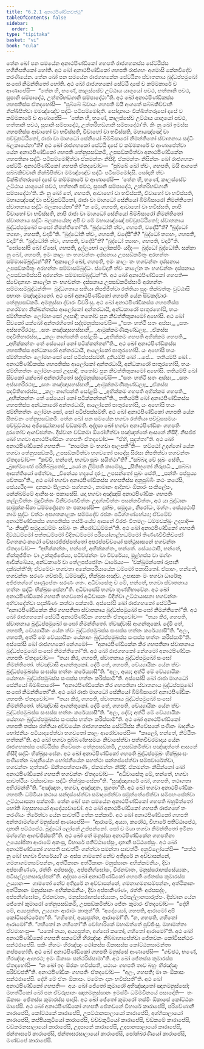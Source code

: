 ```yaml
---
title: "6.2.1 අනාථපිණ්ඩිකවත්ථු"
tableOfContents: false
sidebar:
  order: 1
type: "tipitaka"
basket: "vi"
book: "cula"
---
```



<DynamicBreadcrumb />

<Division number="304" book="cula">

<Paragraph number="1308" book="cula">
තේන ඛෝ පන සමයේන අනාථපිණ්ඩිකෝ ගහපති රාජගහකස්ස සේට්ඨිස්ස භගිනිපතිකෝ හෝති. අථ ඛෝ අනාථපිණ්ඩිකෝ ගහපති රාජගහං අගමාසි කේනචිදේව කරණීයේන. තේන ඛෝ පන සමයේන රාජගහකේන සේට්ඨිනා ස්වාතනාය බුද්ධප්පමුඛෝ සංඝෝ නිමන්තිතෝ හෝති. අථ ඛෝ රාජගහකෝ සේට්ඨී දාසේ ච කම්මකාරේ ච ආණාපේසි—  “තේන හි, භණේ, කාලස්සේව උට්ඨාය යාගුයෝ පචථ, භත්තානි පචථ, සූපානි සම්පාදේථ, උත්තරිභඞ්ගානි සම්පාදේථා”ති. අථ ඛෝ අනාථපිණ්ඩිකස්ස ගහපතිස්ස ඒතදහෝසි—  “පුබ්බේ ඛ්වායං ගහපති මයි ආගතේ සබ්බකිච්චානි නික්ඛිපිත්වා මමඤ්ඤේව සද්ධිං පටිසම්මෝදති. සෝදානායං වික්ඛිත්තරූපෝ දාසේ ච කම්මකාරේ ච ආණාපේසි—  ‘තේන හි, භණේ, කාලස්සේව උට්ඨාය යාගුයෝ පචථ, භත්තානි පචථ, සූපානි සම්පාදේථ, උත්තරිභඞ්ගානි සම්පාදේථා’ති. කිං නු ඛෝ ඉමස්ස ගහපතිස්ස ආවාහෝ වා භවිස්සති, විවාහෝ වා භවිස්සති, මහායඤ්ඤෝ වා පච්චුපට්ඨිතෝ, රාජා වා මාගධෝ සේනියෝ බිම්බිසාරෝ නිමන්තිතෝ ස්වාතනාය සද්ධිං බලකායේනා”ති?
</Paragraph>

<Paragraph number="1309" book="cula">
අථ ඛෝ රාජගහකෝ සේට්ඨී දාසේ ච කම්මකාරේ ච ආණාපේත්වා යේන අනාථපිණ්ඩිකෝ ගහපති තේනුපසඞ්කමි, උපසඞ්කමිත්වා අනාථපිණ්ඩිකේන ගහපතිනා සද්ධිං පටිසම්මෝදිත්වා ඒකමන්තං නිසීදි. ඒකමන්තං නිසින්නං ඛෝ රාජගහකං සේට්ඨිං අනාථපිණ්ඩිකෝ ගහපති ඒතදවෝච—  “පුබ්බේ ඛෝ ත්වං, ගහපති, මයි ආගතේ සබ්බකිච්චානි නික්ඛිපිත්වා මමඤ්ඤේව සද්ධිං පටිසම්මෝදසි. සෝදානි ත්වං වික්ඛිත්තරූපෝ දාසේ ච කම්මකාරේ ච ආණාපේසි—  ‘තේන හි, භණේ, කාලස්සේව උට්ඨාය යාගුයෝ පචථ, භත්තානි පචථ, සූපානි සම්පාදේථ, උත්තරිභඞ්ගානි සම්පාදේථා’ති. කිං නු ඛෝ තේ, ගහපති, ආවාහෝ වා භවිස්සති, විවාහෝ වා භවිස්සති, මහායඤ්ඤෝ වා පච්චුපට්ඨිතෝ, රාජා වා මාගධෝ සේනියෝ බිම්බිසාරෝ නිමන්තිතෝ ස්වාතනාය සද්ධිං බලකායේනා”ති? “න මේ, ගහපති, ආවාහෝ වා භවිස්සති, නාපි විවාහෝ වා භවිස්සති, නාපි රාජා වා මාගධෝ සේනියෝ බිම්බිසාරෝ නිමන්තිතෝ ස්වාතනාය සද්ධිං බලකායේන; අපි ච මේ මහායඤ්ඤෝ පච්චුපට්ඨිතෝ; ස්වාතනාය බුද්ධප්පමුඛෝ සංඝෝ නිමන්තිතෝ”ති. “බුද්ධෝති ත්වං, ගහපති, වදේසී”ති? “බුද්ධෝ ත්‍යාහං, ගහපති, වදාමී”ති. “බුද්ධෝති ත්වං, ගහපති, වදේසී”ති? “බුද්ධෝ ත්‍යාහං, ගහපති, වදාමී”ති. “බුද්ධෝති ත්වං, ගහපති, වදේසී”ති? “බුද්ධෝ ත්‍යාහං, ගහපති, වදාමී”ති. “ඝෝසෝපි ඛෝ ඒසෝ, ගහපති, දුල්ලභෝ ලෝකස්මිං යදිදං—  බුද්ධෝ බුද්ධෝති. සක්කා නු ඛෝ, ගහපති, ඉමං කාලං තං භගවන්තං දස්සනාය උපසඞ්කමිතුං අරහන්තං සම්මාසම්බුද්ධන්”ති? “අකාලෝ ඛෝ, ගහපති, ඉමං කාලං තං භගවන්තං දස්සනාය උපසඞ්කමිතුං අරහන්තං සම්මාසම්බුද්ධං. ස්වේදානි ත්වං කාලේන තං භගවන්තං දස්සනාය උපසඞ්කමිස්සසි අරහන්තං සම්මාසම්බුද්ධන්”ති. අථ ඛෝ අනාථපිණ්ඩිකෝ ගහපති—  ස්වේදානාහං කාලේන තං භගවන්තං දස්සනාය උපසඞ්කමිස්සාමි අරහන්තං සම්මාසම්බුද්ධන්ති—  බුද්ධගතාය සතියා නිපජ්ජිත්වා රත්තියා සුදං තික්ඛත්තුං වුට්ඨාසි පභාතං මඤ්ඤමානෝ.
</Paragraph>

</Division>
<Division number="305" book="cula">

<Paragraph number="1310" book="cula">
අථ ඛෝ අනාථපිණ්ඩිකෝ ගහපති යේන සිවකද්වාරං තේනුපසඞ්කමි. අමනුස්සා ද්වාරං විවරිංසු. අථ ඛෝ අනාථපිණ්ඩිකස්ස ගහපතිස්ස නගරම්හා නික්ඛන්තස්ස ආලෝකෝ අන්තරධායි, අන්ධකාරෝ පාතුරහෝසි, භයං ඡම්භිතත්තං ලෝමහංසෝ උදපාදි; තතෝව පුන නිවත්තිතුකාමෝ අහෝසි. අථ ඛෝ සිවකෝ යක්ඛෝ අන්තරහිතෝ සද්දමනුස්සාවේසි—
</Paragraph>

<Paragraph number="1311" type="verses" book="cula">
_“සතං හත්ථී සතං අස්සා,_  
_සතං අස්සතරීරථා;_  
_සතං කඤ්ඤාසහස්සානි,_  
_ආමුක්කමණිකුණ්ඩලා;_  
_ඒකස්ස පදවීතිහාරස්ස,_  
_කලං නාග්ඝන්ති සෝළසිං._  

</Paragraph>

<Paragraph number="1312" type="verses" book="cula">
_අභික්කම ගහපති අභික්කම ගහපති,_  
_අභික්කන්තං තේ සේය්‍යෝ නෝ පටික්කන්තන්”ති._  

</Paragraph>

<Paragraph number="1313" book="cula">
අථ ඛෝ අනාථපිණ්ඩිකස්ස ගහපතිස්ස අන්ධකාරෝ අන්තරධායි, ආලෝකෝ පාතුරහෝසි. යං අහෝසි භයං ඡම්භිතත්තං ලෝමහංසෝ සෝ පටිප්පස්සම්භි. දුතියම්පි ඛෝ …පේ…  තතියම්පි ඛෝ…  අනාථපිණ්ඩිකස්ස ගහපතිස්ස ආලෝකෝ අන්තරධායි, අන්ධකාරෝ පාතුරහෝසි, භයං ඡම්භිතත්තං ලෝමහංසෝ උදපාදි, තතෝව පුන නිවත්තිතුකාමෝ අහෝසි. තතියම්පි ඛෝ සිවකෝ යක්ඛෝ අන්තරහිතෝ සද්දමනුස්සාවේසි—
</Paragraph>

<Paragraph number="1314" type="verses" book="cula">
_“සතං හත්ථී සතං අස්සා,_  
_සතං අස්සතරීරථා;_  
_සතං කඤ්ඤාසහස්සානි,_  
_ආමුක්කමණිකුණ්ඩලා;_  
_ඒකස්ස පදවීතිහාරස්ස,_  
_කලං නාග්ඝන්ති සෝළසිං._  

</Paragraph>

<Paragraph number="1315" type="verses" book="cula">
_අභික්කම ගහපති අභික්කම ගහපති,_  
_අභික්කන්තං තේ සේය්‍යෝ නෝ පටික්කන්තන්”ති._  

</Paragraph>

<Paragraph number="1316" book="cula">
තතියම්පි ඛෝ අනාථපිණ්ඩිකස්ස ගහපතිස්ස අන්ධකාරෝ අන්තරධායි, ආලෝකෝ පාතුරහෝසි, යං අහෝසි භයං ඡම්භිතත්තං ලෝමහංසෝ, සෝ පටිප්පස්සම්භි. අථ ඛෝ අනාථපිණ්ඩිකෝ ගහපති යේන සීතවනං තේනුපසඞ්කමි. තේන ඛෝ පන සමයේන භගවා රත්තියා පච්චූසසමයං පච්චුට්ඨාය අජ්ඣෝකාසේ චඞ්කමති. අද්දසා ඛෝ භගවා අනාථපිණ්ඩිකං ගහපතිං දූරතෝව ආගච්ඡන්තං. දිස්වාන චඞ්කමා ඕරෝහිත්වා පඤ්ඤත්තේ ආසනේ නිසීදි. නිසජ්ජ ඛෝ භගවා අනාථපිණ්ඩිකං ගහපතිං ඒතදවෝච—  “ඒහි, සුදත්තා”ති. අථ ඛෝ අනාථපිණ්ඩිකෝ ගහපති—  “නාමේන මං භගවා ආලපතී”ති—  හට්ඨෝ උදග්ගෝ යේන භගවා තේනුපසඞ්කමි, උපසඞ්කමිත්වා භගවතෝ පාදේසු සිරසා නිපතිත්වා භගවන්තං ඒතදවෝච—  “කච්චි, භන්තේ, භගවා සුඛං සයිත්ථා”ති?
</Paragraph>

<Paragraph number="1317" type="verses" book="cula">
_“සබ්බදා වේ සුඛං සේති,_  
_බ්‍රාහ්මණෝ පරිනිබ්බුතෝ;_  
_යෝ න ලිම්පති කාමේසු,_  
_සීතිභූතෝ නිරූපධි._  

</Paragraph>

<Paragraph number="1318" type="verses" book="cula">
_සබ්බා ආසත්තියෝ ඡේත්වා,_  
_විනේය්‍ය හදයේ දරං;_  
උපසන්තෝ සුඛං සේති,_  
_සන්තිං පප්පුය්‍ය චේතසා”ති._  

</Paragraph>

<Paragraph number="1319" book="cula">
අථ ඛෝ භගවා අනාථපිණ්ඩිකස්ස ගහපතිස්ස අනුපුබ්බිං කථං කථේසි, සේය්‍යථිදං—  දානකථං සීලකථං සග්ගකථං, කාමානං ආදීනවං ඕකාරං සංකිලේසං, නේක්ඛම්මේ ආනිසංසං පකාසේසි. යදා භගවා අඤ්ඤාසි අනාථපිණ්ඩිකං ගහපතිං කල්ලචිත්තං මුදුචිත්තං විනීවරණචිත්තං උදග්ගචිත්තං පසන්නචිත්තං, අථ යා බුද්ධානං සාමුක්කංසිකා ධම්මදේසනා තං පකාසේසි—  දුක්ඛං, සමුදයං, නිරෝධං, මග්ගං. සේය්‍යථාපි නාම සුද්ධං වත්ථං අපගතකාළකං සම්මදේව රජනං පටිග්ගණ්හේය්‍ය; ඒවමේව අනාථපිණ්ඩිකස්ස ගහපතිස්ස තස්මිංයේව ආසනේ විරජං වීතමලං ධම්මචක්ඛුං උදපාදි—  “යං කිඤ්චි සමුදයධම්මං සබ්බං තං නිරෝධධම්මන්”ති. අථ ඛෝ අනාථපිණ්ඩිකෝ ගහපති දිට්ඨධම්මෝ පත්තධම්මෝ විදිතධම්මෝ පරියෝගාළ්හධම්මෝ තිණ්ණවිචිකිච්ඡෝ විගතකථංකථෝ වේසාරජ්ජප්පත්තෝ අපරප්පච්චයෝ සත්ථුසාසනේ භගවන්තං ඒතදවෝච—  “අභික්කන්තං, භන්තේ, අභික්කන්තං, භන්තේ. සේය්‍යථාපි, භන්තේ, නික්කුජ්ජිතං වා උක්කුජ්ජේය්‍ය, පටිච්ඡන්නං වා විවරේය්‍ය, මූළ්හස්ස වා මග්ගං ආචික්ඛේය්‍ය, අන්ධකාරේ වා තේලපජ්ජෝතං ධාරේය්‍ය—  ‘චක්ඛුමන්තෝ රූපානි දක්ඛන්තී’ති; ඒවමේවං භගවතා අනේකපරියායේන ධම්මෝ පකාසිතෝ. ඒසාහං, භන්තේ, භගවන්තං සරණං ගච්ඡාමි, ධම්මඤ්ච, භික්ඛුසංඝඤ්ච. උපාසකං මං භගවා ධාරේතු අජ්ජතග්ගේ පාණුපේතං සරණං ගතං. අධිවාසේතු ච මේ, භන්තේ, භගවා ස්වාතනාය භත්තං සද්ධිං භික්ඛුසංඝේනා”ති. අධිවාසේසි භගවා තුණ්හීභාවේන.
</Paragraph>

<Paragraph number="1320" book="cula">
අථ ඛෝ අනාථපිණ්ඩිකෝ ගහපති භගවතෝ අධිවාසනං විදිත්වා උට්ඨායාසනා භගවන්තං අභිවාදේත්වා පදක්ඛිණං කත්වා පක්කාමි. අස්සෝසි ඛෝ රාජගහකෝ සේට්ඨී—  “අනාථපිණ්ඩිකේන කිර ගහපතිනා ස්වාතනාය බුද්ධප්පමුඛෝ සංඝෝ නිමන්තිතෝ”ති.
</Paragraph>

</Division>
<Division number="306" book="cula">

<Paragraph number="1321" book="cula">
අථ ඛෝ රාජගහකෝ සේට්ඨී අනාථපිණ්ඩිකං ගහපතිං ඒතදවෝච—  “තයා කිර, ගහපති, ස්වාතනාය බුද්ධප්පමුඛෝ සංඝෝ නිමන්තිතෝ. ත්වඤ්චාසි ආගන්තුකෝ. දේමි තේ, ගහපති, වේය්‍යායිකං යේන ත්වං බුද්ධප්පමුඛස්ස සංඝස්ස භත්තං කරේය්‍යාසී”ති. “අලං, ගහපති, අත්ථි මේ වේය්‍යායිකං යේනාහං බුද්ධප්පමුඛස්ස සංඝස්ස භත්තං කරිස්සාමී”ති.
</Paragraph>

<Paragraph number="1322" book="cula">
අස්සෝසි ඛෝ රාජගහකෝ නේගමෝ—  “අනාථපිණ්ඩිකේන කිර ගහපතිනා ස්වාතනාය බුද්ධප්පමුඛෝ සංඝෝ නිමන්තිතෝ”ති. අථ ඛෝ රාජගහකෝ නේගමෝ අනාථපිණ්ඩිකං ගහපතිං ඒතදවෝච—  “තයා කිර, ගහපති, ස්වාතනාය බුද්ධප්පමුඛෝ සංඝෝ නිමන්තිතෝ. ත්වඤ්චාසි ආගන්තුකෝ. දේමි තේ, ගහපති, වේය්‍යායිකං යේන ත්වං බුද්ධප්පමුඛස්ස සංඝස්ස භත්තං කරේය්‍යාසී”ති. “අලං, අය්‍ය; අත්ථි මේ වේය්‍යායිකං යේනාහං බුද්ධප්පමුඛස්ස සංඝස්ස භත්තං කරිස්සාමී”ති.
</Paragraph>

<Paragraph number="1323" book="cula">
අස්සෝසි ඛෝ රාජා මාගධෝ සේනියෝ බිම්බිසාරෝ—  “අනාථපිණ්ඩිකේන කිර ගහපතිනා ස්වාතනාය බුද්ධප්පමුඛෝ සංඝෝ නිමන්තිතෝ”ති. අථ ඛෝ රාජා මාගධෝ සේනියෝ බිම්බිසාරෝ අනාථපිණ්ඩිකං ගහපතිං ඒතදවෝච—  “තයා කිර, ගහපති, ස්වාතනාය බුද්ධප්පමුඛෝ සංඝෝ නිමන්තිතෝ. ත්වඤ්චාසි ආගන්තුකෝ. දේමි තේ, ගහපති, වේය්‍යායිකං යේන ත්වං බුද්ධප්පමුඛස්ස සංඝස්ස භත්තං කරේය්‍යාසී”ති. “අලං, දේව; අත්ථි මේ වේය්‍යායිකං යේනාහං බුද්ධප්පමුඛස්ස සංඝස්ස භත්තං කරිස්සාමී”ති.
</Paragraph>

<Paragraph number="1324" book="cula">
අථ ඛෝ අනාථපිණ්ඩිකෝ ගහපති තස්සා රත්තියා අච්චයේන රාජගහකස්ස සේට්ඨිස්ස නිවේසනේ පණීතං ඛාදනීයං භෝජනීයං පටියාදාපේත්වා භගවතෝ කාලං ආරෝචාපේසි—  “කාලෝ, භන්තේ, නිට්ඨිතං භත්තන්”ති. අථ ඛෝ භගවා පුබ්බණ්හසමයං නිවාසේත්වා පත්තචීවරමාදාය යේන රාජගහකස්ස සේට්ඨිස්ස නිවේසනං තේනුපසඞ්කමි, උපසඞ්කමිත්වා පඤ්ඤත්තේ ආසනේ නිසීදි සද්ධිං භික්ඛුසංඝේන. අථ ඛෝ අනාථපිණ්ඩිකෝ ගහපති බුද්ධප්පමුඛං භික්ඛුසංඝං පණීතේන ඛාදනීයේන භෝජනීයේන සහත්ථා සන්තප්පේත්වා සම්පවාරේත්වා, භගවන්තං භුත්තාවිං ඕනීතපත්තපාණිං, ඒකමන්තං නිසීදි. ඒකමන්තං නිසින්නෝ ඛෝ අනාථපිණ්ඩිකෝ ගහපති භගවන්තං ඒතදවෝච—  “අධිවාසේතු මේ, භන්තේ, භගවා සාවත්ථියං වස්සාවාසං සද්ධිං භික්ඛුසංඝේනා”ති. “සුඤ්ඤාගාරේ ඛෝ, ගහපති, තථාගතා අභිරමන්තී”ති. “අඤ්ඤාතං, භගවා, අඤ්ඤාතං, සුගතා”ති. අථ ඛෝ භගවා අනාථපිණ්ඩිකං ගහපතිං ධම්මියා කථාය සන්දස්සේත්වා සමාදපේත්වා සමුත්තේජේත්වා සම්පහංසේත්වා උට්ඨායාසනා පක්කාමි.
</Paragraph>

</Division>
<Division number="307" book="cula">

<Paragraph number="1325" book="cula">
තේන ඛෝ පන සමයේන අනාථපිණ්ඩිකෝ ගහපති බහුමිත්තෝ හෝති බහුසහායෝ ආදේය්‍යවාචෝ. අථ ඛෝ අනාථපිණ්ඩිකෝ ගහපති රාජගහේ තං කරණීයං තීරේත්වා යේන සාවත්ථි තේන පක්කාමි. අථ ඛෝ අනාථපිණ්ඩිකෝ ගහපති අන්තරාමග්ගේ මනුස්සේ ආණාපේසි—  “ආරාමේ, අය්‍යා, කරෝථ, විහාරේ පතිට්ඨාපේථ, දානානි පට්ඨපේථ. බුද්ධෝ ලෝකේ උප්පන්නෝ. සෝ ච මයා භගවා නිමන්තිතෝ ඉමිනා මග්ගේන ආගච්ඡිස්සතී”ති. අථ ඛෝ තේ මනුස්සා අනාථපිණ්ඩිකේන ගහපතිනා උය්‍යෝජිතා ආරාමේ අකංසු, විහාරේ පතිට්ඨාපේසුං, දානානි පට්ඨපේසුං.
</Paragraph>

<Paragraph number="1326" book="cula">
අථ ඛෝ අනාථපිණ්ඩිකෝ ගහපති සාවත්ථිං ගන්ත්වා සමන්තා සාවත්ථිං අනුවිලෝකේසි—  “කත්ථ නු ඛෝ භගවා විහරේය්‍ය? යං අස්ස ගාමතෝ නේව අතිදූරේ න අච්චාසන්නේ, ගමනාගමනසම්පන්නං, අත්ථිකානං අත්ථිකානං මනුස්සානං අභික්කමනීයං, දිවා අප්පාකිණ්ණං, රත්තිං අප්පසද්දං, අප්පනිග්ඝෝසං, විජනවාතං, මනුස්සරාහස්සේය්‍යකං, පටිසල්ලානසාරුප්පන්”ති.
</Paragraph>

<Paragraph number="1327" book="cula">
අද්දසා ඛෝ අනාථපිණ්ඩිකෝ ගහපති ජේතස්ස කුමාරස්ස උය්‍යානං—  ගාමතෝ නේව අතිදූරේ න අච්චාසන්නේ, ගමනාගමනසම්පන්නං, අත්ථිකානං අත්ථිකානං මනුස්සානං අභික්කමනීයං, දිවා අප්පාකිණ්ණං, රත්තිං අප්පසද්දං, අප්පනිග්ඝෝසං, විජනවාතං, මනුස්සරාහස්සේය්‍යකං, පටිසල්ලානසාරුප්පං. දිස්වාන යේන ජේතෝ කුමාරෝ තේනුපසඞ්කමි, උපසඞ්කමිත්වා ජේතං කුමාරං ඒතදවෝච—  “දේහි මේ, අය්‍යපුත්ත, උය්‍යානං ආරාමං කාතුන්”ති. “අදේය්‍යෝ, ගහපති, ආරාමෝ අපි කෝටිසන්ථරේනා”ති. “ගහිතෝ, අය්‍යපුත්ත, ආරාමෝ”ති. “න, ගහපති, ගහිතෝ ආරාමෝ”ති. “ගහිතෝ න ගහිතෝ”ති වෝහාරිකේ මහාමත්තේ පුච්ඡිංසු. මහාමත්තා ඒවමාහංසු—  “යතෝ තයා, අය්‍යපුත්ත, අග්ඝෝ කතෝ, ගහිතෝ ආරාමෝ”ති. අථ ඛෝ අනාථපිණ්ඩිකෝ ගහපති සකටේහි හිරඤ්ඤං නිබ්බාහාපේත්වා ජේතවනං කෝටිසන්ථරං සන්ථරාපේසි. සකිං නීහටං හිරඤ්ඤං ථෝකස්ස ඕකාසස්ස කෝට්ඨකසාමන්තා නප්පහෝති. අථ ඛෝ අනාථපිණ්ඩිකෝ ගහපති මනුස්සේ ආණාපේසි—  “ගච්ඡථ, භණේ, හිරඤ්ඤං ආහරථ; ඉමං ඕකාසං සන්ථරිස්සාමා”ති.
</Paragraph>

<Paragraph number="1328" book="cula">
අථ ඛෝ ජේතස්ස කුමාරස්ස ඒතදහෝසි—  “න ඛෝ ඉදං ඕරකං භවිස්සති, යථායං ගහපති තාව බහුං හිරඤ්ඤං පරිච්චජතී”ති. අනාථපිණ්ඩිකං ගහපතිං ඒතදවෝච—  “අලං, ගහපති; මා තං ඕකාසං සන්ථරාපේසි. දේහි මේ ඒතං ඕකාසං. මමේතං දානං භවිස්සතී”ති. අථ ඛෝ අනාථපිණ්ඩිකෝ ගහපති—  අයං ඛෝ ජේතෝ කුමාරෝ අභිඤ්ඤාතෝ ඤාතමනුස්සෝ; මහත්ථිකෝ ඛෝ පන ඒවරූපානං ඤාතමනුස්සානං ඉමස්මිං ධම්මවිනයේ පසාදෝති—  තං ඕකාසං ජේතස්ස කුමාරස්ස පාදාසි. අථ ඛෝ ජේතෝ කුමාරෝ තස්මිං ඕකාසේ කෝට්ඨකං මාපේසි.
</Paragraph>

<Paragraph number="1329" book="cula">
අථ ඛෝ අනාථපිණ්ඩිකෝ ගහපති ජේතවනේ විහාරේ කාරාපේසි, පරිවේණානි කාරාපේසි, කෝට්ඨකේ කාරාපේසි, උපට්ඨානසාලායෝ කාරාපේසි, අග්ගිසාලායෝ කාරාපේසි, කප්පියකුටියෝ කාරාපේසි, වච්චකුටියෝ කාරාපේසි, චඞ්කමේ කාරාපේසි, චඞ්කමනසාලායෝ කාරාපේසි, උදපානේ කාරාපේසි, උදපානසාලායෝ කාරාපේසි, ජන්තාඝරේ කාරාපේසි, ජන්තාඝරසාලායෝ කාරාපේසි, පෝක්ඛරණියෝ කාරාපේසි, මණ්ඩපේ කාරාපේසි.
</Paragraph>
</Division>